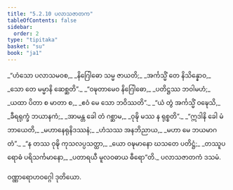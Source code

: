 ```yaml
---
title: "5.2.10 ပလာသဇာတက"
tableOfContents: false
sidebar:
  order: 2
type: "tipitaka"
basket: "su"
book: "ja1"
---
```



<DynamicBreadcrumb />

<Division number="105" book="ja1">

<Paragraph number="1271" type="verses" book="ja1">
_“ဟံသော ပလာသမဝစ,_  
_နိဂြေါဓော သမ္မ ဇာယတိ;_  
_အင်္ကသ္မိံ တေ နိသိန္နောဝ,_  
_သော တေ မမ္မာနိ ဆေစ္ဆတိ”._  

</Paragraph>

</Division>
<Division number="106" book="ja1">

<Paragraph number="1272" type="verses" book="ja1">
_“ဝဍ္ဎတာမေဝ နိဂြေါဓော,_  
_ပတိဋ္ဌဿ ဘဝါမဟံ;_  
_ယထာ ပိတာ စ မာတာ စ,_  
_ဧဝံ မေ သော ဘဝိဿတိ”._  

</Paragraph>

</Division>
<Division number="107" book="ja1">

<Paragraph number="1273" type="verses" book="ja1">
_“ယံ တွံ အင်္ကသ္မိံ ဝဍ္ဎေသိ,_  
_ခီရရုက္ခံ ဘယာနကံ;_  
_အာမန္တ ခေါ တံ ဂစ္ဆာမ,_  
_ဝုဍ္ဎိ မဿ န ရုစ္စတိ”._  

</Paragraph>

</Division>
<Division number="108" book="ja1">

<Paragraph number="1274" type="verses" book="ja1">
_“ဣဒါနိ ခေါ မံ ဘာယေတိ,_  
_မဟာနေရုနိဒဿနံ;_  
_ဟံသဿ အနဘိညာယ,_  
_မဟာ မေ ဘယမာဂတံ”._  

</Paragraph>

</Division>
<Division number="109" book="ja1">

<Paragraph number="1275" type="verses" book="ja1">
_“န တဿ ဝုဍ္ဎိ ကုသလပ္ပသတ္ထာ,_  
_ယော ဝဍ္ဎမာနော ဃသတေ ပတိဋ္ဌံ;_  
_တဿူပရောဓံ ပရိသင်္ကမာနော,_  
_ပတာရယီ မူလဝဓာယ ဓီရော”တိ._  


</Paragraph>
</Division>

<Paragraph number="1276" type="center" book="ja1">
ပလာသဇာတကံ ဒသမံ.

  
ဝဏ္ဏာရောဟဝဂ္ဂေါ ဒုတိယော.
</Paragraph>